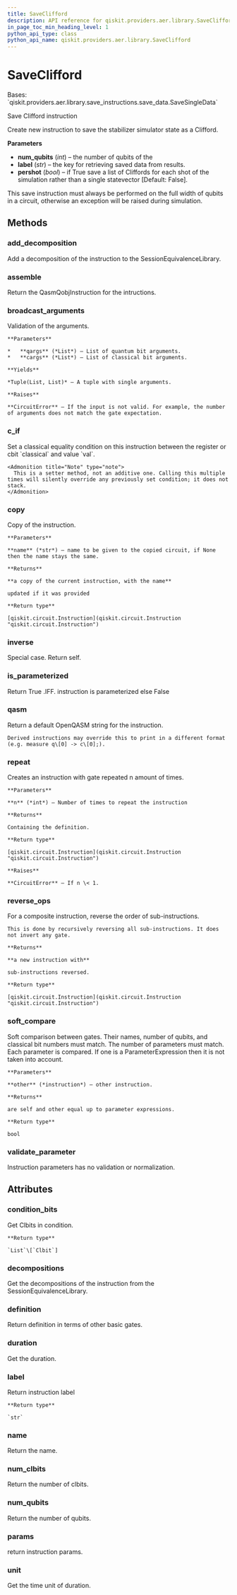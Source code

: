 ```yaml
---
title: SaveClifford
description: API reference for qiskit.providers.aer.library.SaveClifford
in_page_toc_min_heading_level: 1
python_api_type: class
python_api_name: qiskit.providers.aer.library.SaveClifford
---
```


# SaveClifford

<Class id="qiskit.providers.aer.library.SaveClifford" isDedicatedPage={true} github="https://github.com/qiskit/qiskit-aer/tree/stable/0.10/qiskit/providers/aer/library/save_instructions/save_clifford.py" signature="SaveClifford(num_qubits, label='clifford', pershot=False)" modifiers="class">
  Bases: `qiskit.providers.aer.library.save_instructions.save_data.SaveSingleData`

  Save Clifford instruction

  Create new instruction to save the stabilizer simulator state as a Clifford.

  **Parameters**

  *   **num\_qubits** (*int*) – the number of qubits of the
  *   **label** (*str*) – the key for retrieving saved data from results.
  *   **pershot** (*bool*) – if True save a list of Cliffords for each shot of the simulation rather than a single statevector \[Default: False].

  <Admonition title="Note" type="note">
    This save instruction must always be performed on the full width of qubits in a circuit, otherwise an exception will be raised during simulation.
  </Admonition>

  ## Methods

  <span id="qiskit-providers-aer-library-saveclifford-add-decomposition" />

  ### add\_decomposition

  <Function id="qiskit.providers.aer.library.SaveClifford.add_decomposition" signature="SaveClifford.add_decomposition(decomposition)">
    Add a decomposition of the instruction to the SessionEquivalenceLibrary.
  </Function>

  <span id="qiskit-providers-aer-library-saveclifford-assemble" />

  ### assemble

  <Function id="qiskit.providers.aer.library.SaveClifford.assemble" signature="SaveClifford.assemble()">
    Return the QasmQobjInstruction for the intructions.
  </Function>

  <span id="qiskit-providers-aer-library-saveclifford-broadcast-arguments" />

  ### broadcast\_arguments

  <Function id="qiskit.providers.aer.library.SaveClifford.broadcast_arguments" signature="SaveClifford.broadcast_arguments(qargs, cargs)">
    Validation of the arguments.

    **Parameters**

    *   **qargs** (*List*) – List of quantum bit arguments.
    *   **cargs** (*List*) – List of classical bit arguments.

    **Yields**

    *Tuple(List, List)* – A tuple with single arguments.

    **Raises**

    **CircuitError** – If the input is not valid. For example, the number of arguments does not match the gate expectation.
  </Function>

  <span id="qiskit-providers-aer-library-saveclifford-c-if" />

  ### c\_if

  <Function id="qiskit.providers.aer.library.SaveClifford.c_if" signature="SaveClifford.c_if(classical, val)">
    Set a classical equality condition on this instruction between the register or cbit `classical` and value `val`.

    <Admonition title="Note" type="note">
      This is a setter method, not an additive one. Calling this multiple times will silently override any previously set condition; it does not stack.
    </Admonition>
  </Function>

  <span id="qiskit-providers-aer-library-saveclifford-copy" />

  ### copy

  <Function id="qiskit.providers.aer.library.SaveClifford.copy" signature="SaveClifford.copy(name=None)">
    Copy of the instruction.

    **Parameters**

    **name** (*str*) – name to be given to the copied circuit, if None then the name stays the same.

    **Returns**

    **a copy of the current instruction, with the name**

    updated if it was provided

    **Return type**

    [qiskit.circuit.Instruction](qiskit.circuit.Instruction "qiskit.circuit.Instruction")
  </Function>

  <span id="qiskit-providers-aer-library-saveclifford-inverse" />

  ### inverse

  <Function id="qiskit.providers.aer.library.SaveClifford.inverse" signature="SaveClifford.inverse()">
    Special case. Return self.
  </Function>

  <span id="qiskit-providers-aer-library-saveclifford-is-parameterized" />

  ### is\_parameterized

  <Function id="qiskit.providers.aer.library.SaveClifford.is_parameterized" signature="SaveClifford.is_parameterized()">
    Return True .IFF. instruction is parameterized else False
  </Function>

  <span id="qiskit-providers-aer-library-saveclifford-qasm" />

  ### qasm

  <Function id="qiskit.providers.aer.library.SaveClifford.qasm" signature="SaveClifford.qasm()">
    Return a default OpenQASM string for the instruction.

    Derived instructions may override this to print in a different format (e.g. measure q\[0] -> c\[0];).
  </Function>

  <span id="qiskit-providers-aer-library-saveclifford-repeat" />

  ### repeat

  <Function id="qiskit.providers.aer.library.SaveClifford.repeat" signature="SaveClifford.repeat(n)">
    Creates an instruction with gate repeated n amount of times.

    **Parameters**

    **n** (*int*) – Number of times to repeat the instruction

    **Returns**

    Containing the definition.

    **Return type**

    [qiskit.circuit.Instruction](qiskit.circuit.Instruction "qiskit.circuit.Instruction")

    **Raises**

    **CircuitError** – If n \< 1.
  </Function>

  <span id="qiskit-providers-aer-library-saveclifford-reverse-ops" />

  ### reverse\_ops

  <Function id="qiskit.providers.aer.library.SaveClifford.reverse_ops" signature="SaveClifford.reverse_ops()">
    For a composite instruction, reverse the order of sub-instructions.

    This is done by recursively reversing all sub-instructions. It does not invert any gate.

    **Returns**

    **a new instruction with**

    sub-instructions reversed.

    **Return type**

    [qiskit.circuit.Instruction](qiskit.circuit.Instruction "qiskit.circuit.Instruction")
  </Function>

  <span id="qiskit-providers-aer-library-saveclifford-soft-compare" />

  ### soft\_compare

  <Function id="qiskit.providers.aer.library.SaveClifford.soft_compare" signature="SaveClifford.soft_compare(other)">
    Soft comparison between gates. Their names, number of qubits, and classical bit numbers must match. The number of parameters must match. Each parameter is compared. If one is a ParameterExpression then it is not taken into account.

    **Parameters**

    **other** (*instruction*) – other instruction.

    **Returns**

    are self and other equal up to parameter expressions.

    **Return type**

    bool
  </Function>

  <span id="qiskit-providers-aer-library-saveclifford-validate-parameter" />

  ### validate\_parameter

  <Function id="qiskit.providers.aer.library.SaveClifford.validate_parameter" signature="SaveClifford.validate_parameter(parameter)">
    Instruction parameters has no validation or normalization.
  </Function>

  ## Attributes

  ### condition\_bits

  <Attribute id="qiskit.providers.aer.library.SaveClifford.condition_bits">
    Get Clbits in condition.

    **Return type**

    `List`\[`Clbit`]
  </Attribute>

  ### decompositions

  <Attribute id="qiskit.providers.aer.library.SaveClifford.decompositions">
    Get the decompositions of the instruction from the SessionEquivalenceLibrary.
  </Attribute>

  ### definition

  <Attribute id="qiskit.providers.aer.library.SaveClifford.definition">
    Return definition in terms of other basic gates.
  </Attribute>

  ### duration

  <Attribute id="qiskit.providers.aer.library.SaveClifford.duration">
    Get the duration.
  </Attribute>

  ### label

  <Attribute id="qiskit.providers.aer.library.SaveClifford.label">
    Return instruction label

    **Return type**

    `str`
  </Attribute>

  ### name

  <Attribute id="qiskit.providers.aer.library.SaveClifford.name">
    Return the name.
  </Attribute>

  ### num\_clbits

  <Attribute id="qiskit.providers.aer.library.SaveClifford.num_clbits">
    Return the number of clbits.
  </Attribute>

  ### num\_qubits

  <Attribute id="qiskit.providers.aer.library.SaveClifford.num_qubits">
    Return the number of qubits.
  </Attribute>

  ### params

  <Attribute id="qiskit.providers.aer.library.SaveClifford.params">
    return instruction params.
  </Attribute>

  ### unit

  <Attribute id="qiskit.providers.aer.library.SaveClifford.unit">
    Get the time unit of duration.
  </Attribute>
</Class>

